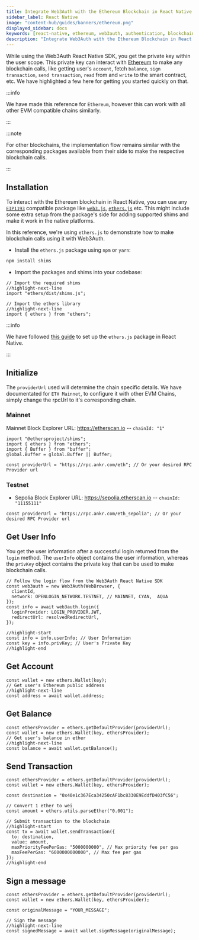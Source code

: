 ```yaml
---
title: Integrate Web3Auth with the Ethereum Blockchain in React Native
sidebar_label: React Native
image: "content-hub/guides/banners/ethereum.png"
displayed_sidebar: docs
keywords: [react-native, ethereum, web3auth, authentication, blockchain]
description: "Integrate Web3Auth with the Ethereum Blockchain in React Native | Documentation - Web3Auth"
---
```


While using the Web3Auth React Native SDK, you get the private key within the user scope. This private key can interact with
[Ethereum](https://ethereum.org/) to make any blockchain calls, like getting user's `account`, fetch `balance`, `sign transaction`,
`send transaction`, `read` from and `write` to the smart contract, etc. We have highlighted a few here for getting you started quickly on that.

:::info

We have made this reference for `Ethereum`, however this can work with all other EVM compatible chains similarly.

:::

:::note

For other blockchains, the implementation flow remains similar with the corresponding packages available from their side to make the respective
blockchain calls.

:::

## Installation

To interact with the Ethereum blockchain in React Native, you can use any [`EIP1193`](https://eips.ethereum.org/EIPS/eip-1193) compatible package like
[`web3.js`](https://web3js.readthedocs.io/en/v1.2.8/getting-started.html), [`ethers.js`](https://docs.ethers.io/v5/getting-started/) etc. This might
include some extra setup from the package's side for adding supported shims and make it work in the native platforms.

In this reference, we're using `ethers.js` to demonstrate how to make blockchain calls using it with Web3Auth.

- Install the `ethers.js` package using `npm` or `yarn`:

```bash npm2yarn
npm install shims
```

- Import the packages and shims into your codebase:

```tsx
// Import the required shims
//highlight-next-line
import "ethers/dist/shims.js";

// Import the ethers library
//highlight-next-line
import { ethers } from "ethers";
```

:::info

We have followed [this guide](https://docs.ethers.io/v4/cookbook-react.html) to set up the `ethers.js` package in React Native.

:::

## Initialize

The `providerUrl` used will determine the chain specific details. We have documentated for `ETH Mainnet`, to configure it with other EVM Chains,
simply change the rpcUrl to it's corresponding chain.

### Mainnet

Mainnet Block Explorer URL: https://etherscan.io -- `chainId: "1"`

```tsx
import "@ethersproject/shims";
import { ethers } from "ethers";
import { Buffer } from "buffer";
global.Buffer = global.Buffer || Buffer;

const providerUrl = "https://rpc.ankr.com/eth"; // Or your desired RPC Provider url
```

### Testnet

- Sepolia Block Explorer URL: https://sepolia.etherscan.io -- `chainId: "11155111"`

```tsx
const providerUrl = "https://rpc.ankr.com/eth_sepolia"; // Or your desired RPC Provider url
```

## Get User Info

You get the user information after a successful login returned from the `login` method. The `userInfo` object contains the user information, whereas
the `privKey` object contains the private key that can be used to make blockchain calls.

```tsx
// Follow the login flow from the Web3Auth React Native SDK
const web3auth = new Web3Auth(WebBrowser, {
  clientId,
  network: OPENLOGIN_NETWORK.TESTNET, // MAINNET, CYAN,  AQUA
});
const info = await web3auth.login({
  loginProvider: LOGIN_PROVIDER.JWT,
  redirectUrl: resolvedRedirectUrl,
});

//highlight-start
const info = info.userInfo; // User Information
const key = info.privKey; // User's Private Key
//highlight-end
```

## Get Account

```tsx
const wallet = new ethers.Wallet(key);
// Get user's Ethereum public address
//highlight-next-line
const address = await wallet.address;
```

## Get Balance

```tsx
const ethersProvider = ethers.getDefaultProvider(providerUrl);
const wallet = new ethers.Wallet(key, ethersProvider);
// Get user's balance in ether
//highlight-next-line
const balance = await wallet.getBalance();
```

## Send Transaction

```tsx
const ethersProvider = ethers.getDefaultProvider(providerUrl);
const wallet = new ethers.Wallet(key, ethersProvider);

const destination = "0x40e1c367Eca34250cAF1bc8330E9EddfD403fC56";

// Convert 1 ether to wei
const amount = ethers.utils.parseEther("0.001");

// Submit transaction to the blockchain
//highlight-start
const tx = await wallet.sendTransaction({
  to: destination,
  value: amount,
  maxPriorityFeePerGas: "5000000000", // Max priority fee per gas
  maxFeePerGas: "6000000000000", // Max fee per gas
});
//highlight-end
```

## Sign a message

```tsx
const ethersProvider = ethers.getDefaultProvider(providerUrl);
const wallet = new ethers.Wallet(key, ethersProvider);

const originalMessage = "YOUR_MESSAGE";

// Sign the message
//highlight-next-line
const signedMessage = await wallet.signMessage(originalMessage);
```
